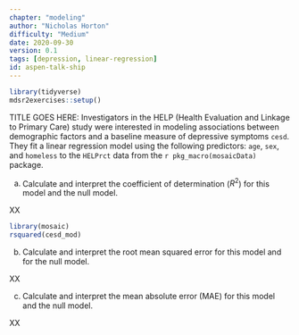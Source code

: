```yaml
---
chapter: "modeling"
author: "Nicholas Horton"
difficulty: "Medium"
date: 2020-09-30 
version: 0.1
tags: [depression, linear-regression]
id: aspen-talk-ship
---
```


```r
library(tidyverse)
mdsr2exercises::setup()
```

TITLE GOES HERE: Investigators in the HELP (Health Evaluation and Linkage to Primary Care) study were interested in modeling associations between demographic factors and a baseline measure of depressive symptoms `cesd`.
They fit a linear regression model using the following predictors: `age`, `sex`, and `homeless` to the `HELPrct` data from the `r pkg_macro(mosaicData)` package.


a. Calculate and interpret the coefficient of determination ($R^2$) for this model and the null model.

 <!--begin-answer-->

XX

```r
library(mosaic)
rsquared(cesd_mod)
```

 <!--end-answer-->
 
b. Calculate and interpret the root mean squared error for this model and for the null model.

 <!--begin-answer-->

XX


 <!--end-answer-->
 
c. Calculate and interpret the mean absolute error (MAE) for this model and the null model.

 <!--begin-answer-->

XX

 <!--end-answer-->
  
  
  
